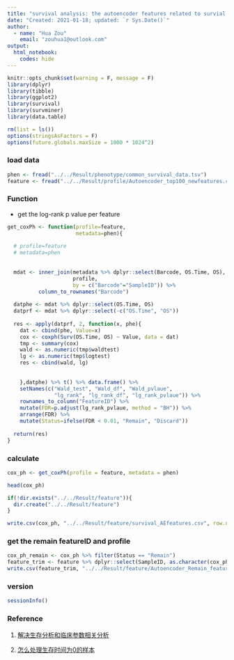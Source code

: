 ---
title: "survival analysis: the autoencoder features related to survial status"
date: "Created: 2021-01-18; updated: `r Sys.Date()`"
author: 
  - name: "Hua Zou"
    email: "zouhua1@outlook.com"
output: 
  html_notebook:
    codes: hide
---

```{r setup, include=FALSE}
knitr::opts_chunk$set(warning = F, message = F)
library(dplyr)
library(tibble)
library(ggplot2)
library(survival)
library(survminer)
library(data.table)

rm(list = ls())
options(stringsAsFactors = F)
options(future.globals.maxSize = 1000 * 1024^2)
```


### load data
```{r}
phen <- fread("../../Result/phenotype/common_survival_data.tsv")
feature <- fread("../../Result/profile/Autoencoder_top100_newfeatures.csv")
```


### Function

* get the log-rank p value per feature 
```{r}
get_coxPh <- function(profile=feature, 
                      metadata=phen){
  
  # profile=feature
  # metadata=phen
  
  
  mdat <- inner_join(metadata %>% dplyr::select(Barcode, OS.Time, OS),
                     profile,
                     by = c("Barcode"="SampleID")) %>%
          column_to_rownames("Barcode")
  
  datphe <- mdat %>% dplyr::select(OS.Time, OS) 
  datprf <- mdat %>% dplyr::select(-c("OS.Time", "OS")) 
  
  res <- apply(datprf, 2, function(x, phe){ 
    dat <- cbind(phe, Value=x)
    cox <- coxph(Surv(OS.Time, OS) ~ Value, data = dat)
    tmp <- summary(cox)
    wald <- as.numeric(tmp$waldtest)
    lg <- as.numeric(tmp$logtest)
    res <- cbind(wald, lg)     
    
    
    },datphe) %>% t() %>% data.frame() %>%
    setNames(c("Wald_test", "Wald_df", "Wald_pvlaue", 
               "lg_rank", "lg_rank_df", "lg_rank_pvlaue")) %>%
    rownames_to_column("FeatureID") %>%
    mutate(FDR=p.adjust(lg_rank_pvlaue, method = "BH")) %>%
    arrange(FDR) %>%
    mutate(Status=ifelse(FDR < 0.01, "Remain", "Discard"))
  
  return(res)
}
```


### calculate
```{r}
cox_ph <- get_coxPh(profile = feature, metadata = phen)

head(cox_ph)

if(!dir.exists("../../Result/feature")){
  dir.create("../../Result/feature")
}

write.csv(cox_ph, "../../Result/feature/survival_AEfeatures.csv", row.names = F)
```


### get the remain featureID and profile
```{r}
cox_ph_remain <- cox_ph %>% filter(Status == "Remain")
feature_trim <- feature %>% dplyr::select(SampleID, as.character(cox_ph_remain$FeatureID))
write.csv(feature_trim, "../../Result/feature/Autoencoder_Remain_features.csv", row.names = F)
```


### version
```{r}
sessionInfo()
```


### Reference 

1. [解决生存分析和临床参数相关分析](https://www.jianshu.com/p/9cc986dcf285)

2. [怎么处理生存时间为0的样本](https://www.biostars.org/p/153013/)

